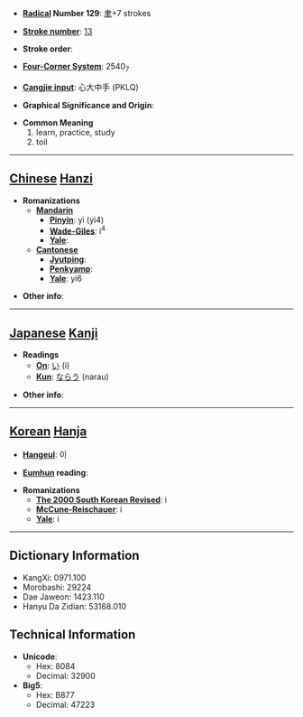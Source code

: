 * '''[[Wiktionary:Chinese radical index| Radical]] Number 129''': [[Wiktionary:Chinese radical index 聿|聿]]+7 strokes

* '''[[Wiktionary:Chinese total strokes index|Stroke number]]''': [[Wiktionary:Chinese total strokes index 13|13]]

* '''Stroke order''': 

* '''[[Wiktionary:Chinese four corner index|Four-Corner System]]''': 2540<sub>7</sub>

* '''[[Wiktionary:Chinese Cangjie index|Cangjie input]]''': 心大中手 (PKLQ)

* '''Graphical Significance and Origin''': 

* '''Common Meaning'''
*#learn, practice, study
*# toil


----

== [[Chinese]] [[Hanzi]] ==

* '''Romanizations'''
** '''[[Mandarin]]'''
*** '''[[Pinyin]]''': yì (yi4)
*** '''[[Wade-Giles]]''': i<sup>4</sup>
*** '''[[Yale]]''': 
** '''[[Cantonese]]'''
*** '''[[Jyutping]]''':
*** '''[[Penkyamp]]''': 
*** '''[[Yale]]''': yi6

* '''Other info''': 

----

== [[Japanese]] [[Kanji]] ==

* '''Readings'''
** '''[[On]]''': [[い]] (i)
** '''[[Kun]]''': [[ならう]] (narau)

* '''Other info''':  

----

== [[Korean]] [[Hanja]] ==

* '''[[Hangeul]]''': 이

* '''[[Eumhun]] reading''': 

* '''Romanizations'''
** '''[[The 2000 South Korean Revised Romanization|The 2000 South Korean Revised]]''': i
** '''[[McCune-Reischauer]]''': i
** '''[[Yale]]''': i

----

== Dictionary Information ==

* KangXi: 0971.100
* Morobashi: 29224
* Dae Jaweon: 1423.110
* Hanyu Da Zidian: 53168.010

== Technical Information ==

* '''Unicode''':
** Hex: 8084
** Decimal: 32900
* '''Big5''':
** Hex: B877
** Decimal: 47223